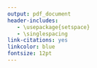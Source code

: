 ```yaml
---
output: pdf_document
header-includes:
   - \usepackage{setspace}
   - \singlespacing
link-citations: yes
linkcolor: blue
fontsize: 12pt
---
```

\thispagestyle{empty}
 <!-- \begin{titlepage} -->
 \begin{figure}[htbp]
      \begin{center}
        \includegraphics[width=10cm]{figure/Logo-IZSLER.png}
      \end{center}
    \end{figure}



  <!-- \vspace*{2cm} -->
  \begin{center}
    
   \textcolor{blue}{Ufficio Controllo di Gestione e Performance \\
   
   \Large
  Nuova definizione dell' Albero della Performance dell'IZSLER }
  
  \end{center}
  
  
  <!-- \begin{figure}[htbp] -->
  <!--     \begin{center} -->
  <!--       \includegraphics[width=10cm]{figure/izsler.jpg} -->
  <!--     \end{center} -->
  <!--   \end{figure} -->
  
 
  
\begin{center} 
  
 \end{center}
 
  
  
  \begin{center}
  \small
   Istituto Zooprofilattico Sperimentale della Lombardia e dell'Emilia Romagna "Bruno Ubertini"\\
   Via A.Bianchi, 9 - 25124 Brescia- Tel. +3903022901- www.izsler.it
  \end{center}
  


  

 


 

